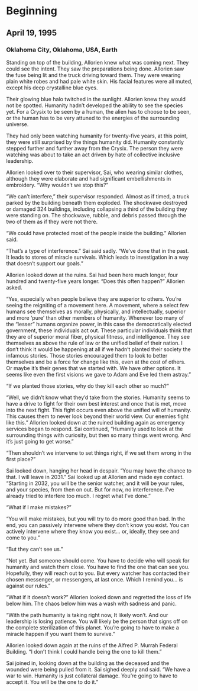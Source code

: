 # Beginning

## April 19, 1995

### Oklahoma City, Oklahoma, USA, Earth

Standing on top of the building, Allorien knew what was coming next. They could see the intent. They saw the preparations being done. Allorien saw the fuse being lit and the truck driving toward them. They were wearing plain white robes and had pale white skin. His facial features were all muted, except his deep crystalline blue eyes.

Their glowing blue halo twitched in the sunlight. Allorien knew they would not be spotted. Humanity hadn’t developed the ability to see the species yet. For a Crysix to be seen by a human, the alien has to choose to be seen, or the human has to be very attuned to the energies of the surrounding universe.

They had only been watching humanity for twenty-five years, at this point, they were still surprised by the things humanity did. Humanity constantly stepped further and further away from the Crysix. The person they were watching was about to take an act driven by hate of collective inclusive leadership.

Allorien looked over to their supervisor, Sai, who wearing similar clothes, although they were elaborate and had significant embellishments in embroidery. “Why wouldn’t we stop this?”

“We can’t interfere,” their supervisor responded. Almost as if timed, a truck parked by the building beneath them exploded. The shockwave destroyed or damaged 324 buildings, including collapsing a third of the building they were standing on. The shockwave, rubble, and debris passed through the two of them as if they were not there.

“We could have protected most of the people inside the building.” Allorien said.

“That’s a type of interference.” Sai said sadly. “We’ve done that in the past. It leads to stores of miracle survivals. Which leads to investigation in a way that doesn’t support our goals.”

Allorien looked down at the ruins. Sai had been here much longer, four hundred and twenty-five years longer. “Does this often happen?” Allorien asked.

“Yes, especially when people believe they are superior to others. You’re seeing the reigniting of a movement here. A movement, where a select few humans see themselves as morally, physically, and intellectually, superior and more ‘pure’ than other members of humanity. Whenever too many of the “lesser” humans organize power, in this case the democratically elected government, these individuals act out. These particular individuals think that they are of superior moral fiber, physical fitness, and intelligence. They see themselves as above the rule of law or the unified belief of their nation. I don’t think it would be happening at all if we hadn’t planted their society the infamous stories. Those stories encouraged them to look to better themselves and be a force for change like this, even at the cost of others. Or maybe it’s their genes that we started with. We have other options. It seems like even the first visions we gave to Adam and Eve led them astray.”

“If we planted those stories, why do they kill each other so much?”

“Well, we didn’t know what they’d take from the stories. Humanity seems to have a drive to fight for their own best interest and once that is met, move into the next fight. This fight occurs even above the unified will of humanity. This causes them to never look beyond their world view. Our enemies fight like this.” Allorien looked down at the ruined building again as emergency services began to respond. Sai continued, “Humanity used to look at the surrounding things with curiosity, but then so many things went wrong. And it’s just going to get worse.”

“Then shouldn’t we intervene to set things right, if we set them wrong in the first place?”

Sai looked down, hanging her head in despair. “You may have the chance to that. I will leave in 2031.” Sai looked up at Allorien and made eye contact. “Starting in 2032, you will be the senior watcher, and it will be your rules, and your species, from then on out. But for now, no interference. I’ve already tried to interfere too much. I regret what I’ve done.”

“What if I make mistakes?”

“You will make mistakes, but you will try to do more good than bad. In the end, you can passively intervene where they don’t know you exist. You can actively intervene where they know you exist… or, ideally, they see and come to you.”

“But they can’t see us.”

“Not yet. But someone should come. You have to decide who will speak for humanity and watch them close. You have to find the one that can see you. Hopefully, they will reach out to you. But every watcher has contacted their chosen messenger, or messengers, at last once. Which I remind you… is against our rules.”

“What if it doesn’t work?” Allorien looked down and regretted the loss of life below him. The chaos below him was a wash with sadness and panic.

“With the path humanity is taking right now, It likely won’t. And our leadership is losing patience. You will likely be the person that signs off on the complete sterilization of this planet. You’re going to have to make a miracle happen if you want them to survive.”

Allorien looked down again at the ruins of the Alfred P. Murrah Federal Building. “I don’t think I could handle being the one to kill them.”

Sai joined in, looking down at the building as the deceased and the wounded were being pulled from it. Sai sighed deeply and said. “We have a war to win. Humanity is just collateral damage. You’re going to have to accept it. You will be the one to do it.”